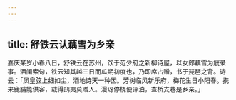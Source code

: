 ```yaml
---
---
---
```

title: 舒铁云认藕雪为乡亲
---



嘉庆某岁小春八日，舒铁云在苏州，饮于范少府之新柳诗屋，以女郎藕雪为觥录事。酒阑索句，铁云知其越三日而瓜期初度也，乃即席占赠，书于琵琶之背。诗云：「凤皇弦上细如尘，酒地诗天一种因。芳树临风新乐府，梅花生日小阳春。携来鹿脯能供客，载得鸱夷莫赠人。漫讶停桡便评泊，查桥支巷是乡亲。」